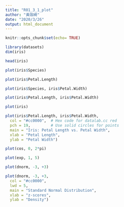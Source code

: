 ```yaml
---
title: "R01_3_1_plot"
author: "黃珈綺"
date: "2020/3/26"
output: html_document
---
```


```r
knitr::opts_chunk$set(echo= TRUE)
``` 


```r
library(datasets)
dim(iris)
```

```r
head(iris)
```  

```r
plot(iris$Species)
```

```r
plot(iris$Petal.Length)
```
```r
plot(iris$Species, iris$Petal.Width)
```

```r
plot(iris$Petal.Length, iris$Petal.Width)
```

```r
plot(iris)
```

```r
plot(iris$Petal.Length, iris$Petal.Width,
  col = "#cc0000",  # Hex code for datalab.cc red
  pch = 19,         # Use solid circles for points
  main = "Iris: Petal Length vs. Petal Width",
  xlab = "Petal Length",
  ylab = "Petal Width")
```

```r
plot(cos, 0, 2*pi)
```

```r
plot(exp, 1, 5)
```

```r
plot(dnorm, -3, +3)
```

```r
plot(dnorm, -3, +3,
  col = "#cc0000",
  lwd = 5,
  main = "Standard Normal Distribution",
  xlab = "z-scores",
  ylab = "Density")
```


